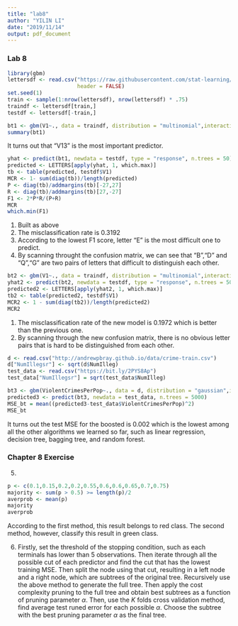 ```yaml
---
title: "lab8"
author: "YILIN LI"
date: "2019/11/14"
output: pdf_document
---
```


### Lab 8
```r
library(gbm)
lettersdf <- read.csv("https://raw.githubusercontent.com/stat-learning/course-materials/master/data/letters.csv",
                      header = FALSE)
set.seed(1)
train <- sample(1:nrow(lettersdf), nrow(lettersdf) * .75)
traindf <- lettersdf[train,]
testdf <- lettersdf[-train,]

bt1 <- gbm(V1~., data = traindf, distribution = "multinomial",interaction.depth = 1, shrinkage = 0.1, n.trees = 50)
summary(bt1)
```


It turns out that "V13" is the most important predictor. 


```r
yhat <- predict(bt1, newdata = testdf, type = "response", n.trees = 50)
predicted <- LETTERS[apply(yhat, 1, which.max)]
tb <- table(predicted, testdf$V1)
MCR <- 1- sum(diag(tb))/length(predicted)
P <- diag(tb)/addmargins(tb)[-27,27]
R <- diag(tb)/addmargins(tb)[27,-27]
F1 <- 2*P*R/(P+R)
MCR
which.min(F1)
```


1. Built as above 
2. The misclassification rate is 0.3192
3. According to the lowest F1 score, letter "E" is the most difficult one to predict. 
4. By scanning throught the confusion matrix, we can see that "B","D" and "Q","G" are two 
pairs of letters that difficult to distinguish each other. 


```r
bt2 <- gbm(V1~., data = traindf, distribution = "multinomial",interaction.depth = 1, shrinkage = 0.05, n.trees = 500)
yhat2 <- predict(bt2, newdata = testdf, type = "response", n.trees = 500)
predicted2 <- LETTERS[apply(yhat2, 1, which.max)]
tb2 <- table(predicted2, testdf$V1)
MCR2 <- 1 - sum(diag(tb2))/length(predicted2)
MCR2
```


1. The misclassification rate of the new model is 0.1972 which is better than the
previous one. 
2. By scanning through the new confusion matrix, there is no obvious letter pairs 
that is hard to be distinguished from each other. 

```r
d <- read.csv("http://andrewpbray.github.io/data/crime-train.csv")
d["NumIllegsr"] <- sqrt(d$NumIlleg)
test_data <- read.csv("https://bit.ly/2PYS8Ap")
test_data["NumIllegsr"] = sqrt(test_data$NumIlleg)

bt3 <- gbm(ViolentCrimesPerPop~., data = d, distribution = "gaussian",interaction.depth = 1, shrinkage = 0.1, n.trees = 5000)
predicted3 <- predict(bt3, newdata = test_data, n.trees = 5000)
MSE_bt = mean((predicted3-test_data$ViolentCrimesPerPop)^2)
MSE_bt
```


It turns out the test MSE for the boosted is 0.002 which is the lowest among all 
the other algorithms we learned so far, such as linear regression, decision tree, bagging tree, and random forest. 


### Chapter 8 Exercise


5. 
```r
p <- c(0.1,0.15,0.2,0.2,0.55,0.6,0.6,0.65,0.7,0.75)
majority <- sum(p > 0.5) >= length(p)/2
averprob <- mean(p)
majority 
averprob
```
According to the first method, this result belongs to red class. The second method,
however, classify this result in green class. 


6. 
Firstly, set the threshold of the stopping condition, such as each terminals has
lower than 5 observations. Then iterate through all the possible cut of each
predictor and find the cut that has the lowest training MSE. Then split the node
using that cut, resulting in a left node and a right node, which are subtrees of
the original tree. Recursively use the above method to generate the full tree. 
Then apply the cost complexity pruning to the full tree and obtain best subtrees
as a function of pruning parameter $\alpha$. Then, use the $K$ folds cross
validation method, find average test runed error for each possible $\alpha$. Choose the subtree with the best pruning parameter $\alpha$ as the final tree.  

